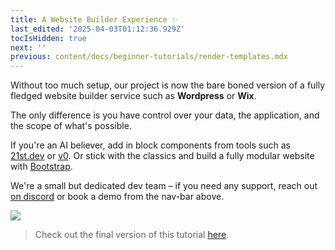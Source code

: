 ```yaml
---
title: A Website Builder Experience ✨
last_edited: '2025-04-03T01:12:36.929Z'
tocIsHidden: true
next: ''
previous: content/docs/beginner-tutorials/render-templates.mdx
---
```


Without too much setup, our project is now the bare boned version of a fully fledged website builder service such as **Wordpress** or **Wix**.

The only difference is you have control over your data, the application, and the scope of what's possible.

If you're an AI believer, add in block components from tools such as [21st.dev](https://21st.dev?tab=components\&sort=recommended) or [v0](https://v0.dev/). Or stick with the classics and build a fully modular website with [Bootstrap](https://getbootstrap.com/).

We're a small but dedicated dev team – if you need any support, reach out [on discord](https://discord.com/invite/zumN63Ybpf) or book a demo from the nav-bar above.

![](/gif/smashingmagazine-tinacms.webp)

> Check out the final version of this tutorial [here](https://github.com/tinacms/tutorial-project).
